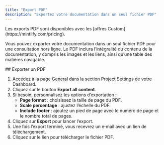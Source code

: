 ```yaml
---
title: "Export PDF"
description: "Exportez votre documentation dans un seul fichier PDF"
---
```


<Info>
Les exports PDF sont disponibles avec les [offres Custom](https://mintlify.com/pricing).
</Info>

Vous pouvez exporter votre documentation dans un seul fichier PDF pour une consultation hors ligne. Le PDF inclura l’intégralité du contenu de la documentation, y compris les images et les liens, ainsi qu’une table des matières navigable.

<div id="exporting-a-pdf">
  ## Exporter un PDF
</div>

1. Accédez à la page [General](https://dashboard.mintlify.com/settings/deployment/general) dans la section Project Settings de votre Dashboard.
2. Cliquez sur le bouton **Export all content**.
3. Si besoin, personnalisez les options d’exportation :
    - **Page format** : choisissez la taille de page du PDF.
    - **Scale percentage** : ajustez l’échelle du PDF.
    - **Include footer** : ajoutez un pied de page avec le numéro de page et le nombre total de pages.
4. Cliquez sur **Export** pour lancer l’export.
5. Une fois l’export terminé, vous recevrez un e‑mail avec un lien de téléchargement.
6. Cliquez sur le lien pour télécharger le fichier PDF.